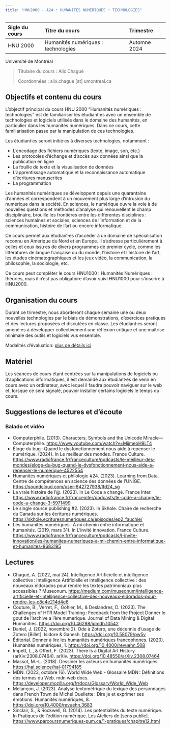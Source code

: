 ```yaml
---
title: "HNU2000 - A24 : HUMANITES NUMERIQUES : TECHNOLOGIES"
---
```


| Sigle du cours | Titre du cours                      | Trimestre    |
| :------------- | :---------------------------------- | :----------- |
| HNU 2000       | Humanités numériques : technologies | Automne 2024 |

Université de Montréal

> Titulaire du cours : Alix Chagué
> 
> Coordonnées : alix.chague [at] umontreal.ca


## Objectifs et contenu du cours

L'objectif principal du cours HNU 2000 "Humanités numériques : technologies" est de familiariser les étudiant·es avec un ensemble de technologies et logiciels utilisés dans le domaine des humanités, en particulier dans les humanités numériques. Dans ce cours, cette familiarisation passe par la manipulation de ces technologies.

Les étudiant·es seront initié·es à diverses technologies, notamment :

- L'encodage des fichiers numériques (texte, image, son, etc.)
- Les protocoles d'échange et d'accès aux données ainsi que la publication en ligne
- La fouille de texte et la visualisation de données
- L'apprentissage automatique et la reconnaissance automatique d'écritures manuscrites
- La programmation

Les humanités numériques se développent depuis une quarantaine d'années et correspondent à un mouvement plus large d'intrusion du numérique dans la société. En sciences, le numérique ouvre la voie à de nouvelles questions et méthodes d'analyse qui renouvellent le champ disciplinaire, brouille les frontières entre les différentes disciplines : sciences humaines et sociales, sciences de l'information et de la communication, histoire de l'art ou encore informatique. 

Ce cours permet aux étudiant·es d'accéder à un domaine de spécialisation reconnu en Amérique du Nord et en Europe. Il s'adresse particulièrement à celles et ceux issu⸱es de divers programmes de premier cycle, comme les littératures de langue française ou du monde, l'histoire et l'histoire de l'art, les études cinématographiques et les jeux vidéo, la communication, la philosophie, la sociologie, etc.

Ce cours peut compléter le cours HNU1000 : Humanités Numériques : théories, mais il n'est pas obligatoire d'avoir suivi HNU1000 pour s'inscrire à HNU2000.

## Organisation du cours

Durant ce trimestre, nous aborderont chaque semaine une ou deux nouvelles technologies par le biais de démonstrations, d’exercices pratiques et des lectures proposées et discutées en classe. Les étudiant⸱es seront amené⸱es à développer collectivement une réflexion critique et une maîtrise minimale des outils et logiciels vus ensemble.  

Modalités d'évaluation: [plus de détails ici](evaluation.qmd)

## Matériel

Les séances de cours étant centrées sur la manipulations de logiciels ou d'applications informatiques, il est demandé aux étudiant⸱es de venir en cours avec un ordinateur, avec lequel il faudra pouvoir naviguer sur le web et, lorsque ce sera signalé, pouvoir installer certains logiciels le temps du cours.


## Suggestions de lectures et d'écoute

### Balado et vidéo

- Computerphile. (2013). Characters, Symbols and the Unicode Miracle—Computerphile. [https://www.youtube.com/watch?v=MijmeoH9LT4](https://www.youtube.com/watch?v=MijmeoH9LT4) 
- Éloge du bug : Quand le dysfonctionnement nous aide à repenser le numérique. (2024). In Le meilleur des mondes. France Culture. [https://www.radiofrance.fr/franceculture/podcasts/le-meilleur-des-mondes/eloge-du-bug-quand-le-dysfonctionnement-nous-aide-a-repenser-le-numerique-4522554](https://www.radiofrance.fr/franceculture/podcasts/le-meilleur-des-mondes/eloge-du-bug-quand-le-dysfonctionnement-nous-aide-a-repenser-le-numerique-4522554) 
- Humanités numériques et philologie #24. (2023). Learning from Data. Centre de compétences en science des données de l’UNIGE. [https://soundcloud.com/user-842727938/lfd24_sg](https://soundcloud.com/user-842727938/lfd24_sg) 
- La vraie histoire de l’@. (2023). In Le Code a changé. France Inter. [https://www.radiofrance.fr/franceinter/podcasts/le-code-a-change/le-code-a-change-3-5971499 ](https://www.radiofrance.fr/franceinter/podcasts/le-code-a-change/le-code-a-change-3-5971499)
- Le single source publishing #2. (2023).  In Skhole. Chaire de recherche du Canada sur les écritures numériques. [https://skhole.ecrituresnumeriques.ca/episodes/ep2_fauchie/](https://skhole.ecrituresnumeriques.ca/episodes/ep2_fauchie/) 
- Les humanités numériques : À mi chemin entre informatique et humanités. (2019, mars 31). In L’invité innovation. France Culture. [https://www.radiofrance.fr/franceculture/podcasts/l-invite-innovation/les-humanites-numeriques-a-mi-chemin-entre-informatique-et-humanites-8683195](https://www.radiofrance.fr/franceculture/podcasts/l-invite-innovation/les-humanites-numeriques-a-mi-chemin-entre-informatique-et-humanites-8683195) 

## Lectures

- Chagué, A. (2022, mai 24). Intelligence Artificielle et intelligence collective : Intelligence Artificielle et intelligence collective : des nouveaux eldorados pour rendre les textes patrimoniaux plus accessibles ? Museonum. [https://medium.com/museonum/intelligence-artificielle-et-intelligence-collective-des-nouveaux-eldorados-pour-rendre-les-c8c4e214d4e6](https://medium.com/museonum/intelligence-artificielle-et-intelligence-collective-des-nouveaux-eldorados-pour-rendre-les-c8c4e214d4e6) 
- Couture, B., Verret, F., Gohier, M., & Deslandres, D. (2023). The Challenges of HTR Model Training : Feedback from the Project Donner le gout de l’archive a l’ère numerique. Journal of Data Mining & Digital Humanities. [https://doi.org/10.46298/jdmdh.10542](https://doi.org/10.46298/jdmdh.10542) 
- Daniel, J. (2022, novembre 2). Ode à Zotero, une décennie d’usage de Zotero [Billet]. Isidore & Ganesh. [https://doi.org/10.58079/pw5v](https://doi.org/10.58079/pw5v) 
- Éditorial. Donner à lire les humanités numériques francophones. (2020). Humanités numériques, 1. [https://doi.org/10.4000/revuehn.508](https://doi.org/10.4000/revuehn.508) 
- Impett, L., & Offert, F. (2023). There Is a Digital Art History (arXiv:2308.07464). arXiv. [https://doi.org/10.48550/arXiv.2308.07464](https://doi.org/10.48550/arXiv.2308.07464) 
- Massot, M.-L. (2018). Dessiner les acteurs en humanités numériques. [https://hal.science/hal-01794185](https://hal.science/hal-01794185) 
- MDN. (2023, octobre 16). World Wide Web - Glossaire MDN : Définitions des termes du Web. mdn web docs. [https://developer.mozilla.org/fr/docs/Glossary/World_Wide_Web](https://developer.mozilla.org/fr/docs/Glossary/World_Wide_Web) 
- Melançon, J. (2023). Analyse textométrique du lexique des personnages dans French Town de Michel Ouellette : Dire je et exprimer ses émotions. Humanités numériques, 8. [https://doi.org/10.4000/revuehn.3683](https://doi.org/10.4000/revuehn.3683)
- Sinclair, S., & Rockwell, G. (2014). Les potentialités du texte numérique. In Pratiques de l’édition numérique. Les Ateliers de [sens public]. [https://www.parcoursnumeriques-pum.ca/1-pratiques/chapitre12.html](https://www.parcoursnumeriques-pum.ca/1-pratiques/chapitre12.html) 
